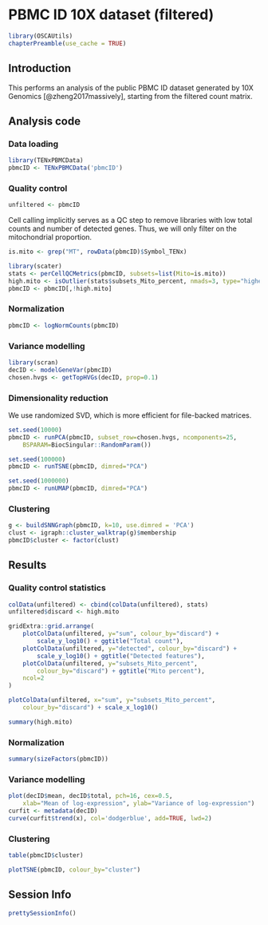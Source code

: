 # PBMC ID 10X dataset (filtered)

```r
library(OSCAUtils)
chapterPreamble(use_cache = TRUE)
```

## Introduction

This performs an analysis of the public PBMC ID dataset generated by 10X Genomics [@zheng2017massively],
starting from the filtered count matrix.

## Analysis code

### Data loading

```r
library(TENxPBMCData)
pbmcID <- TENxPBMCData('pbmcID')
```

### Quality control

```r
unfiltered <- pbmcID
```

Cell calling implicitly serves as a QC step to remove libraries with low total counts and number of detected genes.
Thus, we will only filter on the mitochondrial proportion.

```r
is.mito <- grep("MT", rowData(pbmcID)$Symbol_TENx)

library(scater)
stats <- perCellQCMetrics(pbmcID, subsets=list(Mito=is.mito))
high.mito <- isOutlier(stats$subsets_Mito_percent, nmads=3, type="higher")
pbmcID <- pbmcID[,!high.mito]
```

### Normalization

```r
pbmcID <- logNormCounts(pbmcID)
```

### Variance modelling

```r
library(scran)
decID <- modelGeneVar(pbmcID)
chosen.hvgs <- getTopHVGs(decID, prop=0.1)
```

### Dimensionality reduction

We use randomized SVD, which is more efficient for file-backed matrices.

```r
set.seed(10000)
pbmcID <- runPCA(pbmcID, subset_row=chosen.hvgs, ncomponents=25,
    BSPARAM=BiocSingular::RandomParam())

set.seed(100000)
pbmcID <- runTSNE(pbmcID, dimred="PCA")

set.seed(1000000)
pbmcID <- runUMAP(pbmcID, dimred="PCA")
```

### Clustering

```r
g <- buildSNNGraph(pbmcID, k=10, use.dimred = 'PCA')
clust <- igraph::cluster_walktrap(g)$membership
pbmcID$cluster <- factor(clust)
```

## Results

### Quality control statistics

```r
colData(unfiltered) <- cbind(colData(unfiltered), stats)
unfiltered$discard <- high.mito

gridExtra::grid.arrange(
    plotColData(unfiltered, y="sum", colour_by="discard") +
        scale_y_log10() + ggtitle("Total count"),
    plotColData(unfiltered, y="detected", colour_by="discard") +
        scale_y_log10() + ggtitle("Detected features"),
    plotColData(unfiltered, y="subsets_Mito_percent",
        colour_by="discard") + ggtitle("Mito percent"),
    ncol=2
)
```

```r
plotColData(unfiltered, x="sum", y="subsets_Mito_percent",
    colour_by="discard") + scale_x_log10()
```

```r
summary(high.mito)
```

### Normalization

```r
summary(sizeFactors(pbmcID))
```

### Variance modelling

```r
plot(decID$mean, decID$total, pch=16, cex=0.5,
    xlab="Mean of log-expression", ylab="Variance of log-expression")
curfit <- metadata(decID)
curve(curfit$trend(x), col='dodgerblue', add=TRUE, lwd=2)
```

### Clustering

```r
table(pbmcID$cluster)
```

```r
plotTSNE(pbmcID, colour_by="cluster")
```


## Session Info {-}

```r
prettySessionInfo()
```

